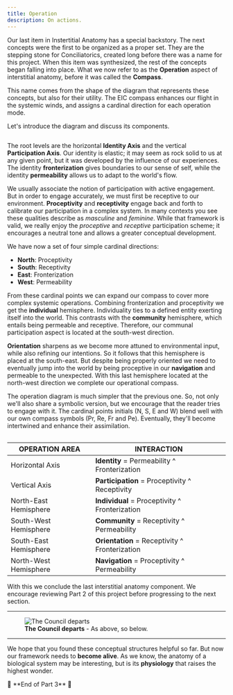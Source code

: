 ```yaml
---
title: Operation
description: On actions.
---
```


Our last item in Instertitial Anatomy has a special backstory. The next concepts were the first to be organized as a proper set. They are the stepping stone for Conciliatorics, created long before there was a name for this project. When this item was synthesized, the rest of the concepts began falling into place. What we now refer to as the **Operation** aspect of interstitial anatomy, before it was called the **Compass**.

This name comes from the shape of the diagram that represents these concepts, but also for their utility. The EIC compass enhances our flight in the systemic winds, and assigns a cardinal direction for each operation mode.

Let's introduce the diagram and discuss its components.

<Image
  src="/images/operationFull.svg"
  alt=""
  width={348}
  height={204}
  className="mx-auto"
/>

The root levels are the horizontal **Identity Axis** and the vertical **Participation Axis**. Our identity is elastic; it may seem as rock solid to us at any given point, but it was developed by the influence of our experiences. The identity **fronterization** gives boundaries to our sense of self, while the identity **permeability** allows us to adapt to the world's flow. 

We usually associate the notion of participation with active engagement. But in order to engage accurately, we must first be receptive to our environment. **Proceptivity** and **receptivity** engage back and forth to calibrate our participation in a complex system. In many contexts you see these qualities describe as *masculine* and *feminine*. While that framework is valid, we really enjoy the *proceptive* and *receptive* participation scheme; it encourages a neutral tone and allows a greater conceptual development.

We have now a set of four simple cardinal directions:

- **North**: Proceptivity
- **South**: Receptivity
- **East**: Fronterization
- **West**: Permeability

From these cardinal points we can expand our compass to cover more complex systemic operations. Combining fronterization and proceptivity we get the **individual** hemisphere. Individuality ties to a defined entity exerting itself into the world. This contrasts with the **community** hemisphere, which entails being permeable and receptive. Therefore, our communal participation aspect is located at the south-west direction.

**Orientation** sharpens as we become more attuned to environmental input, while also refining our intentions. So it follows that this hemisphere is placed at the south-east. But despite being properly oriented we need to eventually jump into the world by being proceptive in our **navigation** and permeable to the unexpected. With this last hemisphere located at the north-west direction we complete our operational compass.

The operation diagram is much simpler that the previous one. So, not only we'll also share a symbolic version, but we encourage that the reader tries to engage with it. The cardinal points initials (N, S, E and W) blend well with our own compass symbols (Pr, Re, Fr and Pe). Eventually, they'll become intertwined and enhance their assimilation.

<Image
  src="/images/operation.svg"
  alt=""
  width={187}
  height={169}
  className="mx-auto"
/>

| **OPERATION AREA** | **INTERACTION** |
|---|---|
| Horizontal Axis | **Identity** = Permeability ^ Fronterization |
| Vertical Axis | **Participation** = Proceptivity ^ Receptivity |
| North-East Hemisphere | **Individual** = Proceptivity ^ Fronterization |
| South-West Hemisphere | **Community** = Receptivity ^ Permeability |
| South-East Hemisphere | **Orientation** = Receptivity ^ Fronterization |
| North-West Hemisphere | **Navigation** = Proceptivity ^ Permeability |

With this we conclude the last interstitial anatomy component. We encourage reviewing Part 2 of this project before progressing to the next section.

---

<figure style={{ width: '90%', margin: '0 auto', textAlign: 'center' }}>
  <Image 
    src="/images/quadrants.jpeg" 
    alt="The Council departs"
    width={2040} 
    height={1752} 
    style={{ width: '100%', height: 'auto', display: 'block' }} 
  />
  <figcaption style={{ marginTop: '8px', fontSize: '14px', color: '#666', fontStyle: 'italic' }}>
    <strong>The Council departs</strong> - As above, so below.
  </figcaption>
</figure>

---

We hope that you found these conceptual structures helpful so far. But now our framework needs to **become alive**. As we know, the anatomy of a biological system may be interesting, but is its **physiology** that raises the highest wonder.

<div style={{ textAlign: 'center' }}>
🔖 **End of Part 3** 🔖
</div>